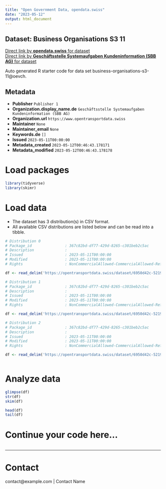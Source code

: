 ```yaml
---
title: "Open Government Data, opendata.swiss"
date: "2023-05-12"
output: html_document
---
```


## Dataset: Business Organisations S3 11



[Direct link by **opendata.swiss** for dataset](https://opendata.swiss/de/dataset/business-organisations-s3-11)<br>
[Direct link by **Geschäftsstelle Systemaufgaben Kundeninformation (SBB AG)** for dataset](https://opentransportdata.swiss/dataset/business-organisations-s3-11)

Auto generated R starter code for data set business-organisations-s3-11@oevch.

## Metadata

- **Publisher** `Publisher 1`
- **Organization.display_name.de** `Geschäftsstelle Systemaufgaben Kundeninformation (SBB AG)`
- **Organization.url** `https://www.opentransportdata.swiss`
- **Maintainer** `None`
- **Maintainer_email** `None`
- **Keywords.de** `[]`
- **Issued** `2023-05-11T00:00:00`
- **Metadata_created** `2023-05-12T00:46:43.178171`
- **Metadata_modified** `2023-05-12T00:46:43.178178`


# Load packages

```r

library(tidyverse)
library(skimr)

```

# Load data

-   The dataset has 3 distribution(s) in CSV format.
-   All available CSV distributions are listed below and can be read into a tibble.

```r

# Distribution 0
# Package_id               : 367c82bd-df77-429d-8265-c301beb2c5ac
# Description              : 
# Issued                   : 2023-05-11T00:00:00
# Modified                 : 2023-05-11T00:00:00
# Rights                   : NonCommercialAllowed-CommercialAllowed-ReferenceRequired

df <- read_delim('https://opentransportdata.swiss/dataset/6950d42c-5219-45b1-8503-a00b4820531c/resource/8ae2a43d-56fb-4519-9144-4c1d6bfb79f5/download/actual_date_business_organisation_versions_2023-05-11.csv')

# Distribution 1
# Package_id               : 367c82bd-df77-429d-8265-c301beb2c5ac
# Description              : 
# Issued                   : 2023-05-11T00:00:00
# Modified                 : 2023-05-11T00:00:00
# Rights                   : NonCommercialAllowed-CommercialAllowed-ReferenceRequired

df <- read_delim('https://opentransportdata.swiss/dataset/6950d42c-5219-45b1-8503-a00b4820531c/resource/60cf394f-1325-4525-82ec-0f04e155099d/download/full_business_organisation_versions_2023-05-11.csv')

# Distribution 2
# Package_id               : 367c82bd-df77-429d-8265-c301beb2c5ac
# Description              : 
# Issued                   : 2023-05-11T00:00:00
# Modified                 : 2023-05-11T00:00:00
# Rights                   : NonCommercialAllowed-CommercialAllowed-ReferenceRequired

df <- read_delim('https://opentransportdata.swiss/dataset/6950d42c-5219-45b1-8503-a00b4820531c/resource/5ce2a5a6-5370-419a-9841-b049b19027d8/download/future_timetable_business_organisation_versions_2023-05-11.csv')



```

# Analyze data

```r

glimpse(df)
str(df)
skim(df)

head(df)
tail(df)

```

# Continue your code here...

```r

```

------------------------------------------------------------------------

# Contact

contact@example.com | Contact Name
